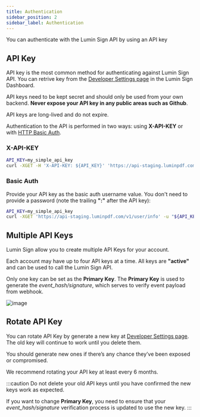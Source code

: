 ```yaml
---
title: Authentication
sidebar_position: 2
sidebar_label: Authentication
---
```


You can authenticate with the Lumin Sign API by using an API key
## API Key
API key is the most common method for authenticating against Lumin Sign API. You can retrive key from the [Developer Settings page](https://sign-staging.luminpdf.com/developer/configuration) in the Lumin Sign Dashboard.

API keys need to be kept secret and should only be used from your own backend. **Never expose your API key in any public areas such as Github**.

API keys are long-lived and do not expire.

Authentication to the API is performed in two ways: using **X-API-KEY** or with [HTTP Basic Auth](https://en.wikipedia.org/wiki/Basic_access_authentication).

### X-API-KEY
```bash
API_KEY=my_simple_api_key
curl -XGET -H 'X-API-KEY: ${API_KEY}' 'https://api-staging.luminpdf.com/v1/user/info'
```
### Basic Auth
Provide your API key as the basic auth username value. You don't need to provide a password (note the trailing **":"** after the API key):
```bash
API_KEY=my_simple_api_key
curl -XGET 'https://api-staging.luminpdf.com/v1/user/info' -u "${API_KEY}:"
```

## Multiple API Keys
Lumin Sign allow you to create multiple API Keys for your account.

Each account may have up to four API keys at a time. All keys are **"active"** and can be used to call the Lumin Sign API.

Only one key can be set as the **Primary Key**. The **Primary Key** is used to generate the *event_hash/signature*, which serves to verify event payload from webhook.

![image](img/apikey-dashboard.png)

## Rotate API Key

You can rotate API Key by generate a new key at [Developer Settings page](https://sign-staging.luminpdf.com/developer/configuration). The old key will continue to work until you delete them.

You should generate new ones if there’s any chance they’ve been exposed or compromised.

We recommend rotating your API key at least every 6 months.

:::caution
Do not delete your old API keys until you have confirmed the new keys work as expected.

If you want to change **Primary Key**, you need to ensure that your *event_hash/signature* verification process is updated to use the new key.
:::